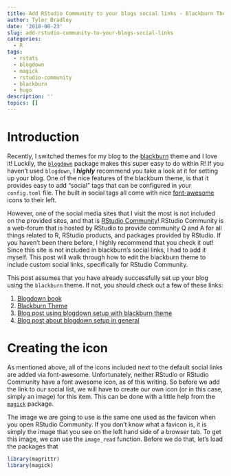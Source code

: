 ```yaml
---
title: Add RStudio Community to your blogs social links - Blackburn Theme
author: Tyler Bradley
date: '2018-08-23'
slug: add-rstudio-community-to-your-blogs-social-links
categories:
  - R
tags:
  - rstats
  - blogdown
  - magick
  - rstudio-community
  - blackburn
  - hugo
description: ''
topics: []
---
```


# Introduction
Recently, I switched themes for my blog to the [blackburn](https://github.com/yoshiharuyamashita/blackburn) theme and I love it! Luckily, the [`blogdown`](https://github.com/rstudio/blogdown) package makes this super easy to do within R! If you haven't used `blogdown`, I ***highly*** recommend you take a look at it for setting up your blog. One of the nice features of the blackburn theme, is that it provides easy to add "social" tags that can be configured in your `config.toml` file. The built in social tags all come with nice [font-awesome](https://fontawesome.com/) icons to their left. 

However, one of the social media sites that I visit the most is not included on the provided sites, and that is [RStudio Community](https://community.rstudio.com/)! RStudio Community is a web-forum that is hosted by RStudio to provide community Q and A for all things related to R, RStudio products, and packages provided by RStudio. If you haven't been there before, I highly recommend that you check it out! Since this site is not included in blackburn's social links, I had to add it myself. This post will walk through how to edit the blackburn theme to include custom social links, specifically for RStudio Community. 

This post assumes that you have already successfully set up your blog using the `blackburn` theme. If not, you should check out a few of these links: 

  1. [Blogdown book](https://bookdown.org/yihui/blogdown/) 
  2. [Blackburn Theme](https://themes.gohugo.io/blackburn/)
  3. [Blog post using blogdown setup with blackburn theme](https://mltconsecol.github.io/post/20170123_blogdown_hugo/) 
  4. [Blog post about blogdown setup in general](https://tclavelle.github.io/blog/blogdown_github/)

# Creating the icon
As mentioned above, all of the icons included next to the default social links are added via font-awesome. Unfortunately, neither RStudio or RStudio Community have a font awesome icon, as of this writing. So before we add the link to our social list, we will have to create our own icon (or in this case, simply an image) for this item. This can be done with a little help from the [`magick`](https://github.com/ropensci/magick) package. 

The image we are going to use is the same one used as the favicon when you open RStudio Community. If you don't know what a favicon is, it is simply the image that you see on the left hand side of a browser tab. To get this image, we can use the `image_read` function. Before we do that, let's load the packages that 

```r
library(magrittr)
library(magick)

```